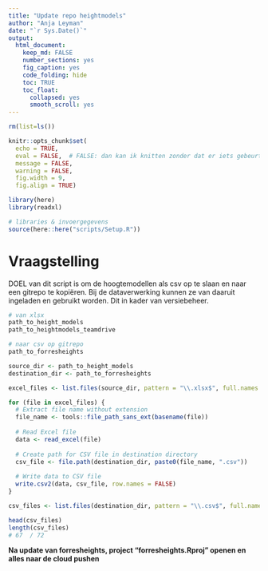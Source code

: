 ```yaml
---
title: "Update repo heightmodels"
author: "Anja Leyman"
date: "`r Sys.Date()`"
output: 
  html_document:
    keep_md: FALSE
    number_sections: yes
    fig_caption: yes
    code_folding: hide
    toc: TRUE
    toc_float:
      collapsed: yes
      smooth_scroll: yes
---
```



```r
rm(list=ls())
```

```r
knitr::opts_chunk$set(
  echo = TRUE,
  eval = FALSE,  # FALSE: dan kan ik knitten zonder dat er iets gebeurt
  message = FALSE,
  warning = FALSE, 
  fig.width = 9,
  fig.align = TRUE)

library(here)
library(readxl)

# libraries & invoergegevens
source(here::here("scripts/Setup.R"))

```


# Vraagstelling
DOEL van dit script is om de hoogtemodellen als csv op te slaan en naar een 
gitrepo te kopiëren.
Bij de dataverwerking kunnen ze van daaruit ingeladen en gebruikt worden.
Dit in kader van versiebeheer. 

```r
# van xlsx
path_to_height_models
path_to_heightmodels_teamdrive

# naar csv op gitrepo
path_to_forresheights
```

```r
source_dir <- path_to_height_models
destination_dir <- path_to_forresheights

excel_files <- list.files(source_dir, pattern = "\\.xlsx$", full.names = TRUE)

for (file in excel_files) {
  # Extract file name without extension
  file_name <- tools::file_path_sans_ext(basename(file))
  
  # Read Excel file
  data <- read_excel(file)
  
  # Create path for CSV file in destination directory
  csv_file <- file.path(destination_dir, paste0(file_name, ".csv"))
  
  # Write data to CSV file
  write.csv2(data, csv_file, row.names = FALSE)
}
```

```r
csv_files <- list.files(destination_dir, pattern = "\\.csv$", full.names = TRUE)

head(csv_files)
length(csv_files)
# 67  / 72

```

**Na update van forresheights, project "forresheights.Rproj" openen en alles naar de cloud pushen**

